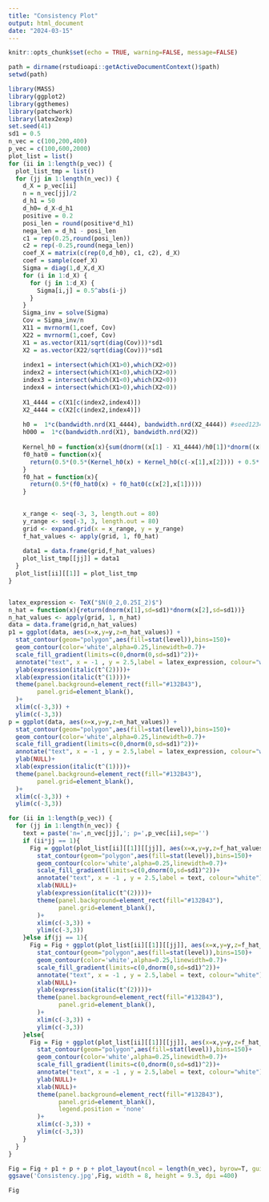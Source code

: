 ```yaml
---
title: "Consistency Plot"
output: html_document
date: "2024-03-15"
---
```




```r
knitr::opts_chunk$set(echo = TRUE, warning=FALSE, message=FALSE)
```

```r
path = dirname(rstudioapi::getActiveDocumentContext()$path)
setwd(path)

library(MASS)
library(ggplot2)
library(ggthemes)
library(patchwork)
library(latex2exp)
set.seed(41) 
sd1 = 0.5
n_vec = c(100,200,400)
p_vec = c(100,600,2000)
plot_list = list()
for (ii in 1:length(p_vec)) {
  plot_list_tmp = list()
  for (jj in 1:length(n_vec)) {
    d_X = p_vec[ii]
    n = n_vec[jj]/2
    d_h1 = 50
    d_h0= d_X-d_h1
    positive = 0.2
    posi_len = round(positive*d_h1)
    nega_len = d_h1 - posi_len
    c1 = rep(0.25,round(posi_len))
    c2 = rep(-0.25,round(nega_len))
    coef_X = matrix(c(rep(0,d_h0), c1, c2), d_X) 
    coef = sample(coef_X)
    Sigma = diag(1,d_X,d_X)
    for (i in 1:d_X) {
      for (j in 1:d_X) {
        Sigma[i,j] = 0.5^abs(i-j)
      }
    }
    Sigma_inv = solve(Sigma)
    Cov = Sigma_inv/n
    X11 = mvrnorm(1,coef, Cov)
    X22 = mvrnorm(1,coef, Cov)
    X1 = as.vector(X11/sqrt(diag(Cov)))*sd1
    X2 = as.vector(X22/sqrt(diag(Cov)))*sd1
    
    index1 = intersect(which(X1>0),which(X2>0))
    index2 = intersect(which(X1<0),which(X2>0))
    index3 = intersect(which(X1<0),which(X2<0))
    index4 = intersect(which(X1>0),which(X2<0))
    
    X1_4444 = c(X1[c(index2,index4)])
    X2_4444 = c(X2[c(index2,index4)])
    
    h0 =  1*c(bandwidth.nrd(X1_4444), bandwidth.nrd(X2_4444)) #seed1234 0.9good
    h000 =  1*c(bandwidth.nrd(X1), bandwidth.nrd(X2))
    
    Kernel_h0 = function(x){sum(dnorm((x[1] - X1_4444)/h0[1])*dnorm((x[2] - X2_4444)/h0[2]))/(h0[1]*h0[2]*length(X1_4444))}
    f0_hat0 = function(x){
      return(0.5*(0.5*(Kernel_h0(x) + Kernel_h0(c(-x[1],x[2]))) + 0.5*(Kernel_h0(c(x[1],-x[2])) + Kernel_h0(-x))))
    }
    f0_hat = function(x){
      return(0.5*(f0_hat0(x) + f0_hat0(c(x[2],x[1]))))
    }

    
    x_range <- seq(-3, 3, length.out = 80) 
    y_range <- seq(-3, 3, length.out = 80)
    grid <- expand.grid(x = x_range, y = y_range)
    f_hat_values <- apply(grid, 1, f0_hat)
    
    data1 = data.frame(grid,f_hat_values)
    plot_list_tmp[[jj]] = data1
  }
  plot_list[ii][[1]] = plot_list_tmp
}


latex_expression <- TeX("$N(0_2,0.25I_2)$")
n_hat = function(x){return(dnorm(x[1],sd=sd1)*dnorm(x[2],sd=sd1))}
n_hat_values <- apply(grid, 1, n_hat)
data = data.frame(grid,n_hat_values)
p1 = ggplot(data, aes(x=x,y=y,z=n_hat_values)) +
  stat_contour(geom="polygon",aes(fill=stat(level)),bins=150)+
  geom_contour(color='white',alpha=0.25,linewidth=0.7)+
  scale_fill_gradient(limits=c(0,dnorm(0,sd=sd1)^2))+
  annotate("text", x = -1 , y = 2.5,label = latex_expression, colour="white") +
  ylab(expression(italic(t^(2))))+
  xlab(expression(italic(t^(1))))+
  theme(panel.background=element_rect(fill="#132B43"),
        panel.grid=element_blank(),
  )+
  xlim(c(-3,3)) +
  ylim(c(-3,3)) 
p = ggplot(data, aes(x=x,y=y,z=n_hat_values)) +
  stat_contour(geom="polygon",aes(fill=stat(level)),bins=150)+
  geom_contour(color='white',alpha=0.25,linewidth=0.7)+
  scale_fill_gradient(limits=c(0,dnorm(0,sd=sd1)^2))+
  annotate("text", x = -1 , y = 2.5,label = latex_expression, colour="white") +
  ylab(NULL)+
  xlab(expression(italic(t^(1))))+
  theme(panel.background=element_rect(fill="#132B43"),
        panel.grid=element_blank(),
  )+
  xlim(c(-3,3)) +
  ylim(c(-3,3)) 

for (ii in 1:length(p_vec)) {
  for (jj in 1:length(n_vec)) {
    text = paste('n=',n_vec[jj],'; p=',p_vec[ii],sep='')
    if (ii*jj == 1){
      Fig = ggplot(plot_list[ii][[1]][[jj]], aes(x=x,y=y,z=f_hat_values)) + 
        stat_contour(geom="polygon",aes(fill=stat(level)),bins=150)+
        geom_contour(color='white',alpha=0.25,linewidth=0.7)+
        scale_fill_gradient(limits=c(0,dnorm(0,sd=sd1)^2))+
        annotate("text", x = -1 , y = 2.5,label = text, colour="white") +
        xlab(NULL)+
        ylab(expression(italic(t^(2))))+
        theme(panel.background=element_rect(fill="#132B43"),
              panel.grid=element_blank(),
        )+
        xlim(c(-3,3)) +
        ylim(c(-3,3)) 
    }else if(jj == 1){
      Fig = Fig + ggplot(plot_list[ii][[1]][[jj]], aes(x=x,y=y,z=f_hat_values)) + 
        stat_contour(geom="polygon",aes(fill=stat(level)),bins=150)+
        geom_contour(color='white',alpha=0.25,linewidth=0.7)+
        scale_fill_gradient(limits=c(0,dnorm(0,sd=sd1)^2))+
        annotate("text", x = -1 , y = 2.5,label = text, colour="white") +
        xlab(NULL)+
        ylab(expression(italic(t^(2))))+
        theme(panel.background=element_rect(fill="#132B43"),
              panel.grid=element_blank(),
        )+
        xlim(c(-3,3)) +
        ylim(c(-3,3))       
    }else{
      Fig = Fig + ggplot(plot_list[ii][[1]][[jj]], aes(x=x,y=y,z=f_hat_values)) + 
        stat_contour(geom="polygon",aes(fill=stat(level)),bins=150)+
        geom_contour(color='white',alpha=0.25,linewidth=0.7)+
        scale_fill_gradient(limits=c(0,dnorm(0,sd=sd1)^2))+
        annotate("text", x = -1 , y = 2.5,label = text, colour="white") +
        ylab(NULL)+
        xlab(NULL)+
        theme(panel.background=element_rect(fill="#132B43"),
              panel.grid=element_blank(),
              legend.position = 'none'
        )+
        xlim(c(-3,3)) +
        ylim(c(-3,3)) 
    }
  }
}

Fig = Fig + p1 + p + p + plot_layout(ncol = length(n_vec), byrow=T, guides = 'collect') 
ggsave('Consistency.jpg',Fig, width = 8, height = 9.3, dpi =400)
```

```r
Fig
```